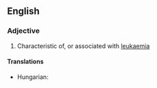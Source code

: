 ==English==

===Adjective===
{{en-adj}}

# Characteristic of, or associated with [[leukaemia]]

====Translations====
{{trans-top|characteristic of, or associated with leukaemia}}
* Hungarian: {{t-|hu|fehérvérű}}
{{trans-mid}}
{{trans-bottom}}